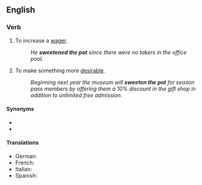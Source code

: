 ==English==

===Verb===
{{head|en|verb|head=[[sweeten]] [[the]] [[pot]]}}

# {{lb|en|idiomatic}} To increase a [[wager]].
#: ''He '''sweetened the pot''' since there were no takers in the office pool.''
# {{lb|en|idiomatic}} To make something more [[desirable]].
#: ''Beginning next year the museum will '''sweeten the pot''' for season pass members by offering them a 10% discount in the gift shop in addition to unlimited free admission.''

====Synonyms====
* {{l|en|up the ante}}
* {{l|en|raise the stakes}}

====Translations====
{{trans-top|to make a living}}
* German: {{t+|de|das macht den Kohl nicht fett}}
* French: {{t+|fr|mettre du beurre dans les épinards}}
* Italian: {{t|it|arrotondare lo stipendio}}
* Spanish: {{t|es|redondear el presupuesto}}
{{trans-bottom}}
